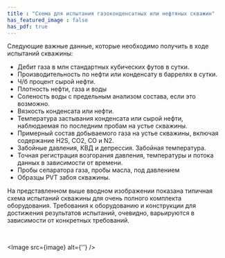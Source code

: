 ```yaml
---
title : "Схема для испытания газоконденсатных или нефтяных скважин"
has_featured_image : false
has_pdf: true
---
```


Следующие важные данные, которые необходимо получить в ходе испытаний скважины:

* Дебит газа в млн стандартных кубических футов в сутки.
* Производительность по нефти или конденсату в баррелях в сутки.
* Ч/б процент сырой нефти.
* Плотность нефти, газа и воды
* Соленость воды с предельным анализом состава, если это возможно.
* Вязкость конденсата или нефти.
* Температура застывания конденсата или сырой нефти, наблюдаемая по последним пробам на устье скважины.
* Примерный состав добываемого газа на устье скважины, включая содержание H2S, CO2, CO и N2.
* Забойные давления, КВД и депрессия. Забойная температура.
* Точная регистрация возгорания давления, температуры и потока данных в зависимости от времени.
* Пробы сепаратора газа, пробы масла, под давлением
* Образцы PVT забоя скважины.

На представленном выше вводном изображении показана типичная схема испытаний скважины для очень полного комплекта оборудования. Требования к оборудованию и конструкции для достижения результатов испытаний, очевидно, варьируются в зависимости от конкретных требований.

<br />

<Image src={image} alt={''} />
